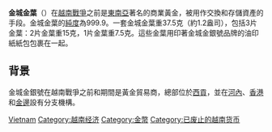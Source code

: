 {{Unreferenced|time=2021-01-02T07:22:11+00:00}}
'''金城金葉'''（{{lang-vi|Vàng lá Kim Thành}}）在[[越南戰爭|越南戰爭]]之前是[[東南亞|東南亞]]著名的商業黃金，被用作交換和存儲資產的手段。金城金葉的[[金#量度方法|純度]]為999.9。一套金城金葉重37.5克（約1.2盎司），包括3片金葉：2片金葉重15克，1片金葉重7.5克。這些金葉用印著金城金銀號品牌的油印紙紙包包裹在一起。

==背景==
金城金銀號在越南戰爭之前和期間是黃金貿易商，總部位於[[胡志明市|西貢]]，並在[[河內|河內]]、[[香港|香港]]和[[金邊|金邊]]設有分支機構。

{{Portal bar|越南|经济|钱币学}}

[[Category:各國貨幣|Vietnam]]
[[Category:越南经济|Category:越南经济]]
[[Category:金幣|Category:金幣]]
[[Category:已废止的越南货币|Category:已废止的越南货币]]